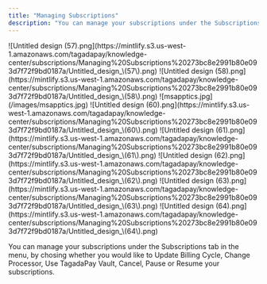 ```yaml
---
title: "Managing Subscriptions"
description: "You can manage your subscriptions under the Subscriptions tab in the menu, by chosing whether you would like to Update Billing Cycle, Change Processor, Use Ta..."
---
```


<Steps>
  <Step title="While you're in your Organization, select Subscriptions from the left-hand menu.">
    ![Untitled design (57).png](https://mintlify.s3.us-west-1.amazonaws.com/tagadapay/knowledge-center/subscriptions/Managing%20Subscriptions%20273bc8e2991b80e093d7f72f9bd0187a/Untitled_design_\(57\).png)
  </Step>
  <Step title="Select the subscriptions you would like to manage. Click on desired action at the bottom: Update Billing Cycle, Change Processor, Use TagadaPay Vault, Cancel, Pause or Resume.">
    ![Untitled design (58).png](https://mintlify.s3.us-west-1.amazonaws.com/tagadapay/knowledge-center/subscriptions/Managing%20Subscriptions%20273bc8e2991b80e093d7f72f9bd0187a/Untitled_design_\(58\).png)
  </Step>
  <Step title="If you would like to update the billing cycle, click on Update Billing Cycle and update it by chosing a date, then click on Update.">
    ![msapptics.jpg](/images/msapptics.jpg)
  </Step>
  <Step title="If you would like to change the processor, click on Change Processor and chose New Processor from the list. Click on Change Processor. You can either change it in bulk by selecting Change All Processors and applying a filter or by making a selection of subscriptions.">
    ![Untitled design (60).png](https://mintlify.s3.us-west-1.amazonaws.com/tagadapay/knowledge-center/subscriptions/Managing%20Subscriptions%20273bc8e2991b80e093d7f72f9bd0187a/Untitled_design_\(60\).png)
  </Step>
  <Step title="If you would like to activate Tagada Vault, click on Use Tagadapay Vault.">
    ![Untitled design (61).png](https://mintlify.s3.us-west-1.amazonaws.com/tagadapay/knowledge-center/subscriptions/Managing%20Subscriptions%20273bc8e2991b80e093d7f72f9bd0187a/Untitled_design_\(61\).png)
  </Step>
  <Step title="If you would like to cancel selected subscriptions, click on Cancel.">
    ![Untitled design (62).png](https://mintlify.s3.us-west-1.amazonaws.com/tagadapay/knowledge-center/subscriptions/Managing%20Subscriptions%20273bc8e2991b80e093d7f72f9bd0187a/Untitled_design_\(62\).png)
  </Step>
  <Step title="If you would like to pause selected subscriptions, click on Pause.">
    ![Untitled design (63).png](https://mintlify.s3.us-west-1.amazonaws.com/tagadapay/knowledge-center/subscriptions/Managing%20Subscriptions%20273bc8e2991b80e093d7f72f9bd0187a/Untitled_design_\(63\).png)
  </Step>
  <Step title="If you would like to resume selected subscriptions, click on Resume.">
    ![Untitled design (64).png](https://mintlify.s3.us-west-1.amazonaws.com/tagadapay/knowledge-center/subscriptions/Managing%20Subscriptions%20273bc8e2991b80e093d7f72f9bd0187a/Untitled_design_\(64\).png)
  </Step>
</Steps>

You can manage your subscriptions under the Subscriptions tab in the menu, by chosing whether you would like to Update Billing Cycle, Change Processor, Use TagadaPay Vault, Cancel, Pause or Resume your subscriptions.